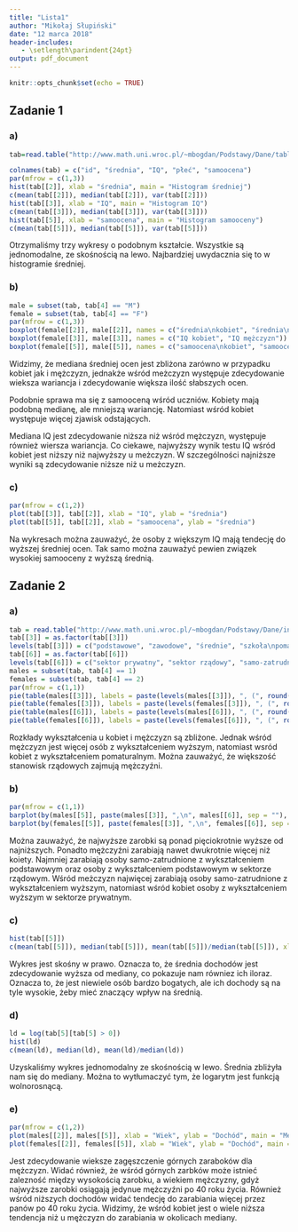 ```yaml
---
title: "Lista1"
author: "Mikołaj Słupiński"
date: "12 marca 2018"
header-includes:
   - \setlength\parindent{24pt}
output: pdf_document
---
```


```r
knitr::opts_chunk$set(echo = TRUE)
```

## Zadanie 1

### a)


```r
tab=read.table("http://www.math.uni.wroc.pl/~mbogdan/Podstawy/Dane/table1_6.TXT")

colnames(tab) = c("id", "średnia", "IQ", "płeć", "samoocena")
par(mfrow = c(1,3))
hist(tab[[2]], xlab = "średnia", main = "Histogram średniej")
c(mean(tab[[2]]), median(tab[[2]]), var(tab[[2]]))
hist(tab[[3]], xlab = "IQ", main = "Histogram IQ")
c(mean(tab[[3]]), median(tab[[3]]), var(tab[[3]]))
hist(tab[[5]], xlab = "samoocena", main = "Histogram samooceny")
c(mean(tab[[5]]), median(tab[[5]]), var(tab[[5]]))

```

Otrzymaliśmy trzy wykresy o podobnym kształcie. Wszystkie są jednomodalne, ze skośnością na lewo. Najbardziej uwydacznia się to w histogramie średniej.

### b)
```r
male = subset(tab, tab[4] == "M")
female = subset(tab, tab[4] == "F")
par(mfrow = c(1,3))
boxplot(female[[2]], male[[2]], names = c("średnia\nkobiet", "średnia\nmężczyzn"))
boxplot(female[[3]], male[[3]], names = c("IQ kobiet", "IQ mężczyzn"))
boxplot(female[[5]], male[[5]], names = c("samoocena\nkobiet", "samoocena\nmężczyzn"))
```

Widzimy, że mediana średniej ocen jest zbliżona zarówno w przypadku kobiet jak i mężczyzn, jednakże wśród meżczyzn występuje zdecydowanie wieksza wariancja i zdecydowanie większa ilość słabszych ocen.

Podobnie sprawa ma się z samooceną wśród uczniów. Kobiety mają podobną medianę, ale mniejszą wariancję. Natomiast wśród kobiet występuje więcej zjawisk odstających.

Mediana IQ jest zdecydowanie niższa niż wśród mężczyzn, występuje również wiersza wariancja. Co ciekawe, najwyższy wynik testu IQ wśród kobiet jest niższy niż najwyższy u meżczyzn. W szczególności najniższe wyniki są zdecydowanie niższe niż u meżczyzn.

### c)

```r
par(mfrow = c(1,2))
plot(tab[[3]], tab[[2]], xlab = "IQ", ylab = "średnia")
plot(tab[[5]], tab[[2]], xlab = "samoocena", ylab = "średnia")
```

Na wykresach można zauważyć, że osoby z większym IQ mają tendecję do wyższej średniej ocen. Tak samo można zauważyć pewien związek wysokiej samooceny z wyższą średnią.

## Zadanie 2

### a)

```r
tab = read.table("http://www.math.uni.wroc.pl/~mbogdan/Podstawy/Dane/individuals.dat")
tab[[3]] = as.factor(tab[[3]])
levels(tab[[3]]) = c("podstawowe", "zawodowe", "średnie", "szkoła\npomaturalna", "licencjat", "wyższe")
tab[[6]] = as.factor(tab[[6]])
levels(tab[[6]]) = c("sektor prywatny", "sektor rządowy", "samo-zatrudnienie")
males = subset(tab, tab[4] == 1)
females = subset(tab, tab[4] == 2)
par(mfrow = c(1,1))
pie(table(males[[3]]), labels = paste(levels(males[[3]]), ", (", round(table(males[[3]])/dim(males[3])[1]*100), "%)", sep = ""), main = "Wykształcenie u mężczyzn")
pie(table(females[[3]]), labels = paste(levels(females[[3]]), ", (", round(table(females[[3]])/dim(females[3])[1]*100), "%)", sep = ""), main = "Wykształcenie u kobiet")
pie(table(males[[6]]), labels = paste(levels(males[[6]]), ", (", round(table(males[[6]])/dim(males[6])[1]*100), "%)", sep = ""), main = "Zatrudnienie u mężczyzn")
pie(table(females[[6]]), labels = paste(levels(females[[6]]), ", (", round(table(females[[6]])/dim(females[6])[1]*100), "%)", sep = ""), main = "Zatrudnienie u kobiet")
```
Rozkłady wykształcenia u kobiet i mężczyzn są zbliżone. Jednak wśród mężczyzn jest więcej osób z wykształceniem wyższym, natomiast wsród kobiet z wykształceniem pomaturalnym.
Można zauważyć, że większość stanowisk rządowych zajmują mężczyźni.

### b)

```r
par(mfrow = c(1,1))
barplot(by(males[[5]], paste(males[[3]], ",\n", males[[6]], sep = ""), mean), las =2, cex.names = 0.5, main = "Zarobki wśród mężczyzn")
barplot(by(females[[5]], paste(females[[3]], ",\n", females[[6]], sep = ""), mean), las =2, cex.names = 0.5, main = "Zarobki wśród kobiet")
```
Można zauważyć, że najwyższe zarobki są ponad pięciokrotnie wyższe od najniższych.
Ponadto mężczyźni zarabiają nawet dwukrotnie więcej niż koiety.
Najmniej zarabiają osoby samo-zatrudnione z wykształceniem podstawowym oraz osoby z wykształceniem podstawowym w sektorze rządowym. Wśród meżczyzn najwięcej zarabiają osoby samo-zatrudnione z wykształceniem wyższym, natomiast wśród kobiet osoby z wykształceniem wyższym w sektorze prywatnym.

### c)

```r
hist(tab[[5]])
c(mean(tab[[5]]), median(tab[[5]]), mean(tab[[5]])/median(tab[[5]]), xlab = "Dochody", main = "Histogram dochodów")
```

Wykres jest skośny w prawo. Oznacza to, że średnia dochodów jest zdecydowanie wyższa od mediany, co pokazuje nam równiez ich iloraz.
Oznacza to, że jest niewiele osób bardzo bogatych, ale ich dochody są na tyle wysokie, żeby mieć znaczący wpływ na średnią.

### d)

```r
ld = log(tab[5][tab[5] > 0])
hist(ld)
c(mean(ld), median(ld), mean(ld)/median(ld))
```

Uzyskaliśmy wykres jednomodalny ze skośnością w lewo. Średnia zbliżyła nam się do mediany. Można to wytłumaczyć tym, że logarytm jest funkcją wolnorosnącą.

### e)

```r
par(mfrow = c(1,2))
plot(males[[2]], males[[5]], xlab = "Wiek", ylab = "Dochód", main = "Mężczyźni")
plot(females[[2]], females[[5]], xlab = "Wiek", ylab = "Dochód", main = "Kobiety")
```

Jest zdecydowanie wieksze zagęszczenie górnych zaraboków dla mężczyzn.
Widać również, że wśród górnych zarbków może istnieć zalezność między wysokością zarobku, a wiekiem mężczyzny, gdyż najwyższe zarobki osiągają jedynue mężczyźni po 40 roku życia.
Również wśród niższych dochodów widać tendecję do zarabiania więcej przez panów po 40 roku życia.
Widzimy, że wśród kobiet jest o wiele niższa tendencja niż u mężczyzn do zarabiania w okolicach mediany.